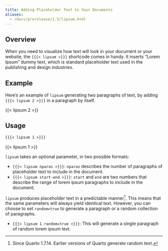 ```yaml
---
title: Adding Placeholder Text to Your Documents
aliases:
  - /docs/prerelease/1.5/lipsum.html
---
```


## Overview

When you need to visualize how text will look in your document or your website, the `{{{< lipsum >}}}` shortcode comes in handy.
It inserts "Lorem Ipsum" dummy text, which is standard placeholder text used in the publishing and design industries.

## Example

Here's an example of `lipsum` generating two paragraphs of text, by adding `{{{< lipsum 2 >}}}` in a paragraph by itself.

{{< lipsum 2 >}}

## Usage

::: {layout-ncol=1}
```markdown
{{{< lipsum 1 >}}}
```
:::: {.border}
{{< lipsum 1 >}}
::::
:::

`lipsum` takes an optional parameter, in two possible formats:

- `{{{< lipsum nparas >}}}`: `nparas` describes the number of paragraphs of placeholder text to include in the document. 
- `{{{< lipsum start-end >}}}`: `start` and `end` are two numbers that describe the range of lorem ipsum paragraphs to include in the document.

`lipsum` produces placeholder text in a predictable manner[^1]. This means that the same parameters will always yield identical text.
However, you can choose to set `random=true` to generate a paragraph or a random collection of paragraphs.


- `{{{< lipsum 1 random=true >}}}`: This will generate a single paragraph of random lorem ipsum text.

[^1]: Since Quarto 1.7.14. Earlier versions of Quarto generate random text.
